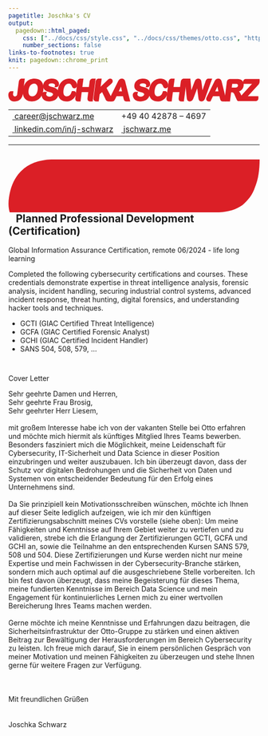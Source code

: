 ```yaml
---
pagetitle: Joschka's CV
output:
  pagedown::html_paged:
    css: ["../docs/css/style.css", "../docs/css/themes/otto.css", "https://use.fontawesome.com/releases/v6.1.1/css/all.css"]
    number_sections: false
links-to-footnotes: true
knit: pagedown::chrome_print
---
```


<!-- disable phone number linking in Mobile Safari? -->
<meta name="format-detection" content="telephone=no">

<!-- Load CSS & Fonts -->
<!-- see lhi.css -->

<!-- CONTENT -->
<div class="cv-page-wrapper">
<div class="cv-head-wrapper">
<div class="cv-head-left">
<div class="svg-container-outer">
<svg xmlns="http://www.w3.org/2000/svg" viewBox="0 0 2419.2 219.3">
<style type="text/css">
.st0{fill:#DB1F26;}
</style>
<path class="st0" d="M2260.5,216.2c-10.5,0-23.8,0-23.8,0s-7.8-19.8-6.3-31.1c0.4-3.1,1.3-6.1,2.6-8.8c1.2-2.4,2.7-4.8,4.4-6.9		c1.5-1.8,3.4-4,5.8-6.7c2.3-2.6,4.4-4.8,6.1-6.7L2346,50.1h-61.7c-8.1,0-23.7,0-23.7,0s-1.1-15.4,0-24.1c0.9-6.7,3.8-12.2,8.6-16.4		c4.8-4.2,11.2-6.3,18.9-6.3h130.4c0,0,1.2,20.5,0,29.7c-1,7.8-3.3,14.3-6.9,19.2c-3,4.2-8.4,10.5-16.7,19.4l-89.4,97.5h77.8		c8.1,0,23.7,0,23.7,0s1.2,15,0,24c-0.9,6.8-3.8,12.4-8.6,16.6c-4.8,4.1-11.1,6.2-19,6.2L2260.5,216.2z"/>
<path class="st0" d="M2223.6,216.2c-6.2,0-12.1,0-15.5-1.9c-3-1.6-6.3-6.4-8.5-10.7c-1.7-3.4-3.9-8.2-6.7-14.6l-11.5-26.4		c-3.9-9.2-7.4-16.1-10.6-20.7c-2.7-3.8-5.4-6.3-8.1-7.6c-3-1.3-7.2-2-12.5-2h-5.5l-11.1,87c0,0-18.4,0-26.1,0c-11.1,0-20,0-20,0		s-5.2-23.6-3.9-33.7L2102.9,35c1.4-10.5,4.8-18.5,10.4-23.7c5.7-5.3,13.7-8,23.9-8h60.4c8.7,0,16.2,0.4,22.3,1.2		c6.7,0.9,12.8,2.7,18.1,5.4c6.5,3.1,12.2,7.6,16.7,13.4c4.6,5.8,7.8,12.5,9.5,20.1c1.7,7.3,2,15.1,1,23.2		c-2.1,16.4-8.4,29.9-18.5,39.9c-6.8,6.7-15.6,12.1-26.1,16.2c2.2,2.4,4.3,5.1,6.4,8c5.3,7.7,10,16,13.9,24.7		c3.8,8.6,6.7,16.5,8.6,23.5c2.1,8,2.9,13.2,2.4,17c-0.5,4-2.2,7.9-4.9,11.6c-2.7,3.6-10,8.5-10,8.5S2228.4,216.2,2223.6,216.2z		 M2174.2,86.9c8.2,0,15.1-0.7,20.7-2.2c4.8-1.2,8.4-3.2,11-6c2.5-2.6,4-6.5,4.7-11.6c0.5-3.8,0.1-6.9-1.2-9.5		c-1.2-2.4-3-4.1-5.6-5.4c-1.1-0.5-5.7-2.1-21.6-2.1h-26.8l-4.7,36.8H2174.2z"/>
<path class="st0" d="M2062.9,219.3c-4.4,0-8.3-0.9-11.5-2.8c-3.2-1.8-5.8-4.3-7.7-7.5c-1.6-2.6-3-6.2-4.4-10.9		c-1.1-4-2.1-7.6-2.9-10.7l-4.1-18.2h-62.4l-24.1,50c0,0-7,0-17.1,0c-7.1,0-13.4-2.9-18.1-8.5c-4.7-5.5-6.6-12-5.7-19		c0.4-3.4,1.4-7,2.9-10.5c1.3-3.1,3.2-7.1,5.9-12.4l63.3-127c1.8-3.6,4-8,6.5-13.1c2.8-5.6,5.6-10.3,8.5-14.1		c3.3-4.3,7.3-7.8,12.1-10.5c5-2.8,10.8-4.2,17.4-4.2c6.8,0,12.6,1.5,17.2,4.5c4.4,2.9,7.9,6.7,10.2,11.3c2,3.8,3.6,8,4.7,12.4		c1,3.9,2.2,9,3.7,15.3l31.6,126.1c2.8,10.8,3.1,24.1,3.1,24.1l-0.5,25.6C2091.3,219.3,2070.1,219.3,2062.9,219.3z M2022.4,122.5		l-9.7-45.6l-21.2,45.6H2022.4z"/>
<path class="st0" d="M1859.2,219.3c-8,0-14.4-2.4-19.1-7c-4.2-4.2-6.9-9-8.1-14.4c-0.9-4.1-2-10.6-3.3-20.1l-10.4-83.7l-32.9,85.6		c-3.6,9.2-6.3,15.7-8.3,19.8c-2.4,5-6.1,9.5-10.9,13.3c-5.3,4.3-11.9,6.5-19.6,6.5c-6.3,0-11.6-1.4-15.7-4.2		c-4.1-2.8-7.3-6.6-9.3-11.5c-1.7-4-2.9-8.8-3.6-14.1c-0.6-4.5-1.1-8.9-1.5-12.9l-13.6-131.7c-0.9-8.3-1.1-14.7-0.5-19.4		c0.9-7.1,9.3-25.4,9.3-25.4s11.7,0,18.8,0c13.9,0,21.7,0,21.7,0l9.3,111.6l27.3-71.7c3.2-8.5,5.8-14.9,8.1-19.5		c2.7-5.4,6.6-10.1,11.6-14c5.5-4.3,12.4-6.5,20.5-6.5c8.7,0,15.5,2.5,20.2,7.6c4.1,4.4,6.8,9.3,7.9,14.6c0.9,4.1,1.9,10.6,3.1,19.7		l8.8,70.2l26.8-79.1c2-6.3,3.8-11.1,5.4-14.7c1.9-4.4,4.8-8.5,8.6-11.9c4.5-4.2,10.3-6.3,17.4-6.3c7.3,0,35.1,0,35.1,0		s-13.9,38.2-17,46.9l-47.5,131.7c-3.3,9.2-6,15.8-8,20.2c-2.4,5.3-6,9.9-10.6,13.8C1874,217.1,1867.2,219.3,1859.2,219.3z"/>
<path class="st0" d="M1663.5,219.3c-10.6,0-16.5-5.3-19.6-9.7c-4.1-5.9-5.4-13.8-4.1-24l7.2-56.2h-63l-11.5,89.9c0,0-18.5,0-26.3,0		c-10.6,0-16.5-5.3-19.6-9.7c-4.1-5.9-5.4-13.8-4.1-24l19.9-154.1c1.3-9.8,4.5-17.5,9.5-22.8c5.4-5.7,12.4-8.6,20.4-8.6		c8.3,0,28.6,0,28.6,0l-10.5,80.1h63l6.3-48.6c1.3-9.8,4.5-17.5,9.7-22.9c5.5-5.6,12.4-8.6,20.2-8.6c8.3,0,28.6,0,28.6,0		l-28.4,219.3C1689.8,219.3,1671.3,219.3,1663.5,219.3z"/>
<path class="st0" d="M1438.3,219.3c-10.3,0-19.8-1.1-28.1-3.2c-8.6-2.2-16.4-5.7-23.2-10.4c-6.8-4.7-12.8-11-17.9-18.6		c-4.5-6.8-8.1-14.5-10.8-22.8c-2.6-8.2-4.3-17.1-4.9-26.4c-0.6-9.1-0.3-18.9,1-29.2c2.1-16.6,6.4-31.7,12.6-44.9		c6.3-13.3,14.5-24.9,24.3-34.4c9.9-9.6,21.1-17,33.5-22c12.3-5,25.3-7.6,38.5-7.6c16.3,0,30.7,3.6,42.7,10.6		c12.1,7.1,21.1,16.1,26.8,26.7c5.8,10.8,8.1,21.4,6.8,31.5c-0.8,6.4-3.7,12.1-8.5,16.9c-5,5-11.1,7.7-17.6,7.7		c-7.3,0-12.9-2.2-16.7-6.6c-2.8-3.2-5.3-8.1-7.9-15c-3-8.2-6.9-14.3-11.6-18.1c-4.4-3.6-10.3-5.3-17.9-5.3		c-12.8,0-23.4,5.1-32.4,15.6c-9.5,11-15.7,27.3-18.4,48.2c-1.8,14-1.5,25.7,0.9,34.7c2.2,8.3,5.8,14.2,11,18		c5.2,3.9,11.7,5.8,19.7,5.8c9,0,16.6-2.3,23.3-6.9c6.8-4.7,12.5-12,17-21.4c2.6-5.8,8.8-22.5,8.8-22.5s8.7,0,18.4,0		c6.9,0,12.9,2.8,17.3,8c4.3,5.1,6,11.6,5.1,18.8c-0.9,7.2-3.6,15-7.8,23.1c-4.2,8-10.2,15.9-17.9,23.4c-7.8,7.7-17.4,14-28.5,18.8		C1464.8,216.9,1452.1,219.3,1438.3,219.3z"/>
<path class="st0" d="M1272.2,50.4c5-3.5,11.3-5.1,19.2-5.2c26.7-0.4,34.9,7.9,35.9,17.9c0.5,5.2-5.4,20.1-5.4,20.1s7.5,0,16,0	c7,0,13.4-2.9,18.6-8.3c4.9-5.1,7.8-11,8.6-17.5c0.8-6.4,0.1-13-2.1-19.7c-2.2-6.6-6.2-12.9-11.8-18.8c-5.6-5.8-13-10.5-22-13.9	c-8.8-3.3-19.4-5-31.7-5c-15.1,0-28.9,2.5-40.9,7.4c-12.3,5-22.4,12.4-29.8,21.9c-7.5,9.5-12.1,20.6-13.7,32.9	c-1.7,13.1,0.1,24.4,5.2,33.6c5,9,12.5,16.2,22.3,21.4c8.9,4.7,20.1,8.9,33.5,12.3c7.4,1.9,32.1,7.1,33.9,19.5	c1.3,8.7-9.3,21.1-24.5,24c-13.6,2.6-26.9-1.7-32.6-5.9c-5.3-3.9-8.8-8.7-8.8-14.3c0-2.7,6.4-25.4,6.4-25.4s-16.8,0-23.1,0	c-7,0-13.4,2.6-18.5,7.5c-5,4.8-8,10.6-8.8,17.4c-1.3,9.9,0.5,20,5.3,30.2c4.7,10.1,11.6,18.3,20.6,24.5	c12.2,8.2,28.4,12.4,48.1,12.4c16.3,0,31-3,43.7-8.8c13-5.9,23.5-14.3,31.3-24.9c7.8-10.6,12.6-22.6,14.3-35.8	c1.4-11.2,0.7-20.9-2.1-29c-2.9-8.2-7.7-15.1-14.1-20.5c-6-5-13.5-9.3-22.3-12.7c-8.2-3.2-17.6-6.2-27.9-8.8	c-7.7-2.2-13.3-3.8-16.6-4.9c-2.8-0.9-5.5-2.3-8.2-3.9c-2.1-1.3-3.5-2.7-4.5-4.4c-0.7-1.2-0.9-2.8-0.6-4.8	C1265.3,56.8,1267.7,53.5,1272.2,50.4z"/>
<path class="st0" d="M1134.4,219.3c-4.4,0-8.3-0.9-11.5-2.8c-3.2-1.8-5.8-4.3-7.7-7.5c-1.6-2.6-3-6.2-4.4-10.9		c-1.1-4-2.1-7.6-2.9-10.7l-4.1-18.2h-62.4l-9.7,20.2c-5,10.5-9.1,17.6-12.5,21.6c-3.1,3.7-9,8.2-19.1,8.2c-7.1,0-18.1,0-18.1,0		s-6.6-20.5-5.7-27.5c0.4-3.4,1.4-6.9,2.9-10.5c1.3-3.1,3.2-7.1,5.9-12.4l63.3-127c1.8-3.6,4-8,6.5-13.1c2.8-5.6,5.6-10.3,8.5-14.1		c3.3-4.3,7.3-7.8,12.1-10.5c5-2.8,10.8-4.2,17.4-4.2c6.8,0,12.6,1.5,17.2,4.5c4.4,2.9,7.9,6.7,10.2,11.3c2,3.8,3.6,8,4.7,12.4		c1,3.9,2.2,9,3.7,15.3l44.8,175.8C1173.3,219.3,1141.6,219.3,1134.4,219.3z M1093.8,122.5l-9.7-45.6l-21.2,45.6H1093.8z"/>
<path class="st0" d="M963.7,219.3c-7.1,0-13-1.8-17.5-5.4c-4-3.2-7.2-7.4-9.5-12.6c-1.7-3.9-3.3-7.5-4.6-10.7l-29.6-61.6		l-23.6,21.4l-8.9,68.9c0,0-18.5,0-26.2,0c-4.8,0-9.4-1.4-13.5-4.1c-4.2-2.7-7.2-6.5-9-11.2l-0.1-0.2l-0.1-0.2		c-1.2-3.5-1.7-7.5-1.5-11.9c0.2-3.5,0.7-8.4,1.5-14.9l18.7-145.4c1.3-9.8,4.5-17.5,9.5-22.8C854.8,3,861.8,0,869.8,0		c8.3,0,28.6,0,28.6,0l-10.2,78l65.9-64.1c4.4-4.3,8-7.4,11.2-9.6c4.1-2.9,9.2-4.3,15-4.3c9.8,0,15.6,4.3,18.8,8		c4.4,5.2,6.3,11.7,5.4,18.8c-1,7.8-5.5,15.4-13.3,22.4l-46.1,41.2l38.7,73.7c3.2,6,5.5,11.2,7,15.9c1.7,5.3,1.5,15.7,1.5,15.7		l-0.1,23.6C992,219.3,971.3,219.3,963.7,219.3z"/>
<path class="st0" d="M785.6,219.3c-10.6,0-16.5-5.3-19.6-9.7c-4.1-5.9-5.4-13.8-4.1-24l7.2-56.2h-63l-11.5,89.9c0,0-18.5,0-26.3,0		c-10.6,0-16.5-5.3-19.6-9.7c-4.1-5.9-5.4-13.8-4.1-24l19.9-154.1c1.3-9.8,4.5-17.5,9.5-22.8C679.3,3,686.4,0,694.3,0		c8.3,0,28.6,0,28.6,0l-10.5,80.1h63l6.3-48.6c1.3-9.8,4.5-17.5,9.7-22.9C796.9,3,803.9,0,811.7,0c8.3,0,28.6,0,28.6,0l-28.4,219.3		C811.9,219.3,793.4,219.3,785.6,219.3z"/>
<path class="st0" d="M560.4,219.3c-10.3,0-19.8-1.1-28.1-3.2c-8.6-2.2-16.4-5.7-23.2-10.4c-6.8-4.7-12.8-11-17.9-18.6		c-4.5-6.8-8.1-14.5-10.8-22.8c-2.6-8.2-4.3-17.1-4.9-26.4c-0.6-9.1-0.3-19,1-29.2c2.1-16.6,6.4-31.7,12.6-44.9		c6.3-13.3,14.5-24.9,24.3-34.4c9.9-9.6,21.1-17,33.5-22c12.3-5,25.3-7.6,38.5-7.6c16.3,0,30.7,3.6,42.7,10.6		c12.1,7.1,21.1,16.1,26.8,26.7c5.8,10.8,8.1,21.4,6.8,31.5c-0.8,6.4-3.7,12.1-8.5,16.9c-5,5-11.1,7.7-17.6,7.7		c-7.3,0-12.9-2.2-16.7-6.6c-2.8-3.2-5.3-8.1-7.9-15c-3-8.2-7-14.3-11.6-18.1c-4.4-3.6-10.3-5.3-17.9-5.3		c-12.8,0-23.4,5.1-32.4,15.6c-9.5,11-15.7,27.3-18.4,48.2c-1.8,14-1.5,25.7,0.9,34.7c2.2,8.3,5.8,14.2,11,18		c5.2,3.9,11.7,5.8,19.7,5.8c9,0,16.6-2.3,23.3-6.9c6.8-4.7,12.5-12,17-21.4c2.6-5.8,8.8-22.5,8.8-22.5s8.7,0,18.4,0		c6.9,0,12.9,2.8,17.3,8c4.3,5.1,6,11.6,5.1,18.8c-0.9,7.2-3.6,15-7.8,23.1c-4.2,8-10.2,15.9-17.9,23.4c-7.8,7.7-17.4,14-28.5,18.8		C586.9,216.9,574.2,219.3,560.4,219.3z"/>
<path class="st0" d="M394.3,50.4c5-3.5,11.3-5.1,19.2-5.2c26.7-0.4,34.9,7.9,35.9,17.9c0.5,5.2-5.4,20.1-5.4,20.1s7.5,0,16,0	c7,0,13.4-2.9,18.6-8.3c4.9-5.1,7.8-11,8.6-17.5c0.8-6.4,0.1-13-2.1-19.7c-2.2-6.6-6.2-12.9-11.8-18.8c-5.6-5.8-13-10.5-22-13.9	c-8.8-3.3-19.4-5-31.7-5c-15.1,0-28.9,2.5-40.9,7.4c-12.3,5-22.4,12.4-29.8,21.9c-7.5,9.5-12.1,20.6-13.7,32.9	c-1.7,13.1,0.1,24.4,5.2,33.6c5,9,12.5,16.2,22.3,21.4c8.9,4.7,20.1,8.9,33.5,12.3c7.4,1.9,32.1,7.1,33.9,19.5	c1.3,8.7-9.3,21.1-24.5,24c-13.6,2.6-26.9-1.7-32.6-5.9c-5.3-3.9-8.8-8.7-8.8-14.3c0-2.7,6.4-25.4,6.4-25.4s-16.8,0-23.1,0	c-7,0-13.4,2.6-18.5,7.5c-5,4.8-8,10.6-8.8,17.4c-1.3,9.9,0.5,20,5.3,30.2c4.7,10.1,11.6,18.3,20.6,24.5	c12.2,8.2,28.4,12.4,48.1,12.4c16.3,0,31-3,43.7-8.8c13-5.9,23.5-14.3,31.3-24.9c7.8-10.6,12.6-22.6,14.3-35.8	c1.4-11.2,0.7-20.9-2.1-29c-2.9-8.2-7.7-15.1-14.1-20.5c-6-5-13.5-9.3-22.3-12.7c-8.2-3.2-17.6-6.2-27.9-8.8	c-7.7-2.2-13.3-3.8-16.6-4.9c-2.8-0.9-5.5-2.3-8.2-3.9c-2.1-1.3-3.5-2.7-4.5-4.4c-0.7-1.2-0.9-2.8-0.6-4.8	C387.4,56.8,389.8,53.5,394.3,50.4z"/>
<path class="st0" d="M225.2,219.3c-15.5,0-29.4-2.8-41.1-8.2c-12-5.5-21.8-13.5-29.1-23.7c-7.1-10-12-22.1-14.5-35.9		c-2.4-13.4-2.6-28.1-0.6-43.5c2-15.8,6.1-30.5,12.1-43.8c6.1-13.4,13.9-25,23.4-34.5c9.6-9.6,20.8-17,33.5-22.1		C221.5,2.6,235.5,0,250.6,0c20.6,0,38.1,4.6,52,13.7c14.2,9.3,24.2,22.6,29.9,39.5c5.4,16.3,6.8,35.6,4,57.2		c-2,15.9-6,30.5-11.7,43.6c-5.8,13.2-13.6,24.9-23.1,34.7c-9.6,9.9-21,17.5-33.8,22.8C255,216.7,240.7,219.3,225.2,219.3z		 M246.5,48.5c-6.2,0-12.1,1.3-17.7,3.7c-5.6,2.5-10.7,6.2-15.2,11c-4.6,4.9-8.6,11.5-12,19.4c-3.4,8.1-5.9,17.4-7.2,27.6		c-1.3,10.3-1.3,19.6,0,27.7c1.3,7.7,3.6,14.1,6.9,18.9c3.2,4.8,7,8.2,11.6,10.5c4.6,2.3,10,3.5,16.1,3.5c8,0,15.5-2.1,22.9-6.4		c7.3-4.3,13.7-11.2,19-20.4c5.5-9.6,9.2-21.7,11-36c1.7-13.1,1.2-24.5-1.5-33.8c-2.5-8.7-6.5-15-12.4-19.3		C262.2,50.6,255.2,48.5,246.5,48.5z"/>
<path class="st0" d="M130,0c-8,0-15,3-20.4,8.6c-4.8,5.1-8,12.4-9.3,21.6L84.4,153.8c-1.3,10.1-9.9,17.5-19.8,17.5	c-0.9,0-1.7-0.1-2.6-0.2c-11-1.4-18.7-11.4-17.3-22.4l3.6-28c-4.4,0-12.6,0-19.4,0c-7.2,0-13.5,2.4-18.8,7.1	c-5.2,4.7-8.4,11.2-9.5,19.5c-0.8,6.6-0.8,13.5,0.1,20.7c0.9,7.2,2.5,13.7,4.9,19.4c4.6,11.2,11.8,19.4,21.3,24.5	c9,4.8,20.5,7.3,34.3,7.3c15.2,0,28.8-3.4,40.5-10.2c11.7-6.8,20.9-16.4,27.2-28.6c3.6-7,6.3-14,8-20.9c1.6-6.5,3-14.5,4.2-23.6	L157.9,0C157.9,0,140.8,0,130,0z"/>
</svg>
</div>
<table class="cv-contact-table">
<tr>
<td><i class="fa fa-envelope fa-fw"></i><a class="no-hyper" href="mailto:career@jschwarz.me">&nbsp;career@jschwarz.me</a></td>
<td><i class="fa fa-phone fa-fw"></i> +49 40 42878 – 4697</td>
</tr>
<tr>
<td><i class="fa-brands fa-linkedin fa-fw"></i><a class="no-hyper" target="_blank" href="https://linkedin.com/in/j-schwarz">&nbsp;linkedin.com/in/j-schwarz</a></td>
<td><i class="fa-solid fa-globe fa-fw"></i><a class="no-hyper" target="_blank" href="https://jschwarz.me">&nbsp;jschwarz.me</a></td>
</tr>
</table>
</div>
</div>
<hr>
<!-- Chapter: PROF DEV -->
<h2>
<span>
<svg xmlns="http://www.w3.org/2000/svg" viewBox="0 0 38 8">
<path class="st0" d="M6.6,8H0.2C-0.1,7,0,5.9,0.3,4.7c0.8-3,3-4.6,6.2-4.7l0,0L38,0c0,1.6-0.2,3-0.7,4.2c-0.4,1.2-1.1,2-1.9,2.7c-1,0.7-2.3,1.1-3.9,1.1H6.6z"/>
</svg>
&nbsp;&nbsp;&nbsp;Planned Professional Development (Certification)
</span>
</h2>
<!-- Exp 1: GIAC -->
<div class="cv-entry-main">
<p class="cv-entry-top-line">
<span class="cv-entry-employer">Global Information Assurance Certification, </span>
<span>remote</span>
<span class="cv-entry-date">06/2024 - life long learning</span>
</p>
<p class="cv-entry-desc">Completed the following cybersecurity certifications and courses. These credentials demonstrate expertise in threat intelligence analysis, forensic analysis, incident handling, securing industrial control systems, advanced incident response, threat hunting, digital forensics, and understanding hacker tools and techniques.</p>
<ul class="two-col">
<li>GCTI (GIAC Certified Threat Intelligence)</li>
<li>GCFA (GIAC Certified Forensic Analyst)</li>
<li> GCHI (GIAC Certified Incident Handler)</li>
<li>SANS 504, 508, 579, ...</li>
</ul>
</div>
<div style="padding-top:2em;">
<span class="ot-cl">Cover Letter</span>
<p>Sehr geehrte Damen und Herren,<br>
Sehr geehrte Frau Brosig,<br>
Sehr geehrter Herr Liesem,<br><br>
mit großem Interesse habe ich von der vakanten Stelle bei Otto erfahren und möchte mich hiermit als künftiges Mitglied Ihres Teams bewerben. Besonders fasziniert mich die Möglichkeit, meine Leidenschaft für Cybersecurity, IT-Sicherheit und Data Science in dieser Position einzubringen und weiter auszubauen. Ich bin überzeugt davon, dass der Schutz vor digitalen Bedrohungen und die Sicherheit von Daten und Systemen von entscheidender Bedeutung für den Erfolg eines Unternehmens sind.<br><br>
Da Sie prinzipiell kein Motivationsschreiben wünschen, möchte ich Ihnen auf dieser Seite lediglich aufzeigen, wie ich mir den künftigen Zertifizierungsabschnitt meines CVs vorstelle (siehe oben): Um meine Fähigkeiten und Kenntnisse auf Ihrem Gebiet weiter zu vertiefen und zu validieren, strebe ich die Erlangung der Zertifizierungen GCTI, GCFA und GCHI an, sowie die Teilnahme an den entsprechenden Kursen SANS 579, 508 und 504. Diese Zertifizierungen und Kurse werden nicht nur meine Expertise und mein Fachwissen in der Cybersecurity-Branche stärken, sondern mich auch optimal auf die ausgeschriebene Stelle vorbereiten. Ich bin fest davon überzeugt, dass meine Begeisterung für dieses Thema, meine fundierten Kenntnisse im Bereich Data Science und mein Engagement für kontinuierliches Lernen mich zu einer wertvollen Bereicherung Ihres Teams machen werden.<br><br>
Gerne möchte ich meine Kenntnisse und Erfahrungen dazu beitragen, die Sicherheitsinfrastruktur der Otto-Gruppe zu stärken und einen aktiven Beitrag zur Bewältigung der Herausforderungen im Bereich Cybersecurity zu leisten. Ich freue mich darauf, Sie in einem persönlichen Gespräch von meiner Motivation und meinen Fähigkeiten zu überzeugen und stehe Ihnen gerne für weitere Fragen zur Verfügung.
<br><br><br><br>
Mit freundlichen Grüßen<br><br><br>
Joschka Schwarz
</p>
</div>
</div>